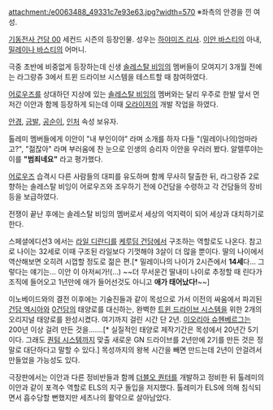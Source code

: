 attachment:/e0063488_49331c7e93e63.jpg?width=570
※좌측의 안경을 낀 여성.

[[기동전사 건담 00]] 세컨드 시즌의 등장인물. 성우는 [[하야미즈 리사]].
[[이안 바스티]]의 아내, [[밀레이나 바스티]]의 어머니.

극중 초반에 비중없게 등장하는데 신생 [[솔레스탈 비잉]]의 멤버들이 모여지기 3개월 전에는 라그랑쥬 3에서 트윈 드라이브 시스템을 테스트할 때 참여하였다.

[[어로우즈]]를 상대하던 지상에 있는 [[솔레스탈 비잉]]의 멤버와는 달리 우주로 한발 앞서 먼저간 이안과 함께 등장하게 되는데 이때 [[오라이저]]의 개발 작업을 하였다. 

[[안경]], [[금발]], [[공순이]], [[인처]] 속성 보유자.

톨레미 멤버들에게 이안이 "내 부인이야" 라며 소개를 하자 다들 "(밀레이나의)엄마라고?", "젊잖아" 라며 부러움에 찬 눈으로 인생의 승리자 이안을 우러러 봤다. 알렐루야는 이를 '''"범죄네요"''' 라고 평가했다.


[[어로우즈]] 습격시 다른 사람들의 대피를 유도하며 함께 무사히 탈출한 뒤, 라그랑쥬 2로 향하는 솔레스탈 비잉이 어로우즈와 조우하기 전에 0건담을 수령하고 각 건담들의 장비 등을 보급하였다.

전쟁이 끝난 후에는 솔레스탈 비잉의 멤버로서 세상의 억지력이 되어 세상과 대치하기로 한다. 

스페셜에디션3 에서는 [[라일 디란디]]를 [[케루딤 건담]]에서 구조하는 역할로도 나온다. 참고로 나이는 32세로 이때 구조된 라일보다 기껏해야 3살이 더 많을 뿐이다. 딸의 나이에서 역산해보면 오히려 시껍할 정도로 젊은 편.[* 밀레이나의 나이가 2시즌에서 '''14세'''다... 그렇다는 얘기는... 이안 이 아저씨가!(…) ~~더 무서운건 딸내미 나이로 추정할 때 린다가 조직에 들어오고 1년만에 애가 들어선것도 아니고 '''애가 태어났다!'''~~] 

이노베이드와의 결전 이후에는 기술진들과 같이 목성으로 가서 이전의 싸움에서 파괴된 [[건담 엑시아]]와 [[0건담]]의 태양로를 대신하는, 완벽한 [[트윈 드라이브 시스템]]을 위한 2개의 오리지널 태양로를 완성시켰다. 여기까지 걸린 시간 단 2년. [[이오리아 슈헨베르그]]는 200년 이상 걸려 만든 것을…….[* 실질적인 태양로 제작기간은 목성에서 20년간 5기이다. 그래도 [[퀀텀 시스템]]까지 맞출 새로운 GN 드라이브를 2년만에 2기를 만든 것은 정말로 대단하다고 말할 수 있다.] 목성까지의 왕복 시간을 빼면 만드는데 2년이 안걸려서 만들었을 가능성도 있다.

극장판에서는 이안과 다른 정비반들과 함께 [[더블오 퀀터]]를 개발하고 정비한 뒤 톨레미의 이안과 같이 포격수 역할로 ELS의 지구 돌입을 저지했다. 톨레미가 ELS에 의해 침식되면서 흡수당할 뻔했지만 세츠나의 활약으로 살아남았다.
